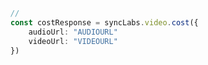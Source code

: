 ```typescript index.ts
// 
const costResponse = syncLabs.video.cost({
    audioUrl: "AUDIOURL"
    videoUrl: "VIDEOURL"
})
```